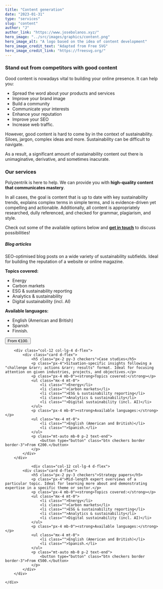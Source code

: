 ```yaml
---
title: "Content generation"
date: "2023-01-31"
type: "services"
slug: "content"
author: "J"
author_link: "https://www.josebolanos.xyz/"
hero_image: "../src/images/graphics/content.png"
hero_image_alt: "A logo based on the idea of content development"
hero_image_credit_text: "Adapted from Free SVG"
hero_image_credit_link: "https://freesvg.org/"
---
```


### Stand out from competitors with good content
Good content is nowadays vital to building your online presence. It can help you:
* Spread the word about your products and services
* Improve your brand image
* Build a community
* Communicate your interests
* Enhance your reputation
* Improve your SEO
* Increase web traffic.

However, good content is hard to come by in the context of sustainability. Siloes, jargon, complex ideas and more. Sustainability can be difficult to navigate.

As a result, a significant amount of sustainability content out there is unimaginative, derivative, and sometimes inacurate.

### Our services
Polyzentrik is here to help. We can provide you with **high-quality content that communicates mastery**. 

In all cases, the goal is content that is up to date with key sustainability trends, explains complex terms in simple terms, and is evidence-driven yet compelling and actionable. Additionally, all content is appropriately researched, dully referenced, and checked for grammar, plagiarism, and style.

Check out some of the available options below and [**get in touch**](mailto:hello@polyzentrik.com) to discuss possibilities!

<div class="container mb-4">
    <div class="row">
        <div class="col-12 col-lg-4 d-flex">
            <div class="card d-flex">
                <h5 class="px-2 py-3 checkers">Blog articles</h5>
                <p class="px-4">SEO-optimised blog posts on a wide variety of sustainability subfields. Ideal for building the reputation of a website or online magazine.</p>
                <p class="px-4 mb-0"><strong>Topics covered:</strong></p>
                <ul class="mx-4 mt-0">
                    <li class="">Energy</li>
                    <li class="">Carbon markets</li>
                    <li class="">ESG & sustainability reporting</li>
                    <li class="">Analytics & sustainability</li>
                    <li class="">Digital sustainability (incl. AI)</li>
                </ul>
                <p class="px-4 mb-0"><strong>Available languages:</strong></p>
                <ul class="mx-4 mt-0">
                    <li class="">English (American and British)</li>
                    <li class="">Spanish</li>
                    <li class="">Finnish.</li>
                </ul>
                <p class="mt-auto mb-0 p-2 text-end">
                    <button type="button" class="btn checkers border border-3">From €100.</button>
                </p>
            </div>
        </div>

        <div class="col-12 col-lg-4 d-flex">
            <div class="card d-flex">
                <h5 class="px-2 py-3 checkers">Case studies</h5>
                <p class="px-4">Situation-specific insights following a "challenge &rarr; actions &rarr; results" format. Ideal for focusing attention on given industries, projects, and objectives.</p>
                <p class="px-4 mb-0"><strong>Topics covered:</strong></p>
                <ul class="mx-4 mt-0">
                    <li class="">Energy</li>
                    <li class="">Carbon markets</li>
                    <li class="">ESG & sustainability reporting</li>
                    <li class="">Analytics & sustainability</li>
                    <li class="">Digital sustainability (incl. AI)</li>
                </ul>
                <p class="px-4 mb-0"><strong>Available languages:</strong></p>
                <ul class="mx-4 mt-0">
                    <li class="">English (American and British)</li>
                    <li class="">Spanish.</li>
                </ul>
                <p class="mt-auto mb-0 p-2 text-end">
                    <button type="button" class="btn checkers border border-3">From €200.</button>
                </p>
            </div>
        </div>

                <div class="col-12 col-lg-4 d-flex">
            <div class="card d-flex">
                <h5 class="px-2 py-3 checkers">Strategy papers</h5>
                <p class="px-4">Mid-length expert overviews of a particular topic. Ideal for learning more about and demonstrating expertise in a specific theme or sector.</p>
                <p class="px-4 mb-0"><strong>Topics covered:</strong></p>
                <ul class="mx-4 mt-0">
                    <li class="">Energy</li>
                    <li class="">Carbon markets</li>
                    <li class="">ESG & sustainability reporting</li>
                    <li class="">Analytics & sustainability</li>
                    <li class="">Digital sustainability (incl. AI)</li>
                </ul>
                <p class="px-4 mb-0"><strong>Available languages:</strong></p>
                <ul class="mx-4 mt-0">
                    <li class="">English (American and British)</li>
                    <li class="">Spanish.</li>
                </ul>
                <p class="mt-auto mb-0 p-2 text-end">
                    <button type="button" class="btn checkers border border-3">From €500.</button>
                </p>
            </div>
        </div>

    </div>
</div>
